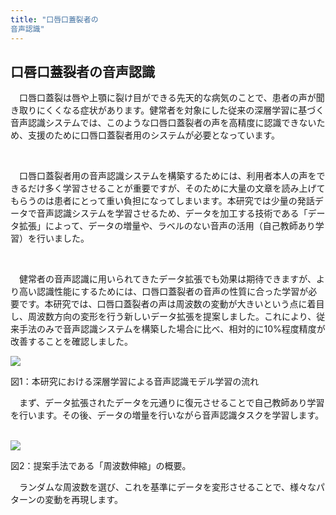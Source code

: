 ```yaml
---
title: "口唇口蓋裂者の
音声認識"
---
```

## 口唇口蓋裂者の音声認識

<section className="wrapper">
<div className="cont">
<div className="hoge">


　口唇口蓋裂は唇や上顎に裂け目ができる先天的な病気のことで、患者の声が聞き取りにくくなる症状があります。健常者を対象にした従来の深層学習に基づく音声認識システムでは、このような口唇口蓋裂者の声を高精度に認識できないため、支援のために口唇口蓋裂者用のシステムが必要となっています。

<br />

　口唇口蓋裂者用の音声認識システムを構築するためには、利用者本人の声をできるだけ多く学習させることが重要ですが、そのために大量の文章を読み上げてもらうのは患者にとって重い負担になってしまいます。本研究では少量の発話データで音声認識システムを学習させるため、データを加工する技術である「データ拡張」によって、データの増量や、ラベルのない音声の活用（自己教師あり学習）を行いました。

<br />

　健常者の音声認識に用いられてきたデータ拡張でも効果は期待できますが、より高い認識性能にするためには、口唇口蓋裂者の音声の性質に合った学習が必要です。本研究では、口唇口蓋裂者の声は周波数の変動が大きいという点に着目し、周波数方向の変形を行う新しいデータ拡張を提案しました。これにより、従来手法のみで音声認識システムを構築した場合に比べ、相対的に10%程度精度が改善することを確認しました。

</div>
<div className="hoge">

![](../slide/kou1.png)

図1：本研究における深層学習による音声認識モデル学習の流れ


　まず、データ拡張されたデータを元通りに復元させることで自己教師あり学習を行います。その後、データの増量を行いながら音声認識タスクを学習します。
<br /><br />

![](../slide/kou2.png)

図2：提案手法である「周波数伸縮」の概要。

　ランダムな周波数を選び、これを基準にデータを変形させることで、様々なパターンの変動を再現します。

</div>
</div>
</section>